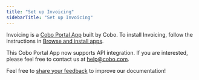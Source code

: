 ```yaml
---
title: "Set up Invoicing"
sidebarTitle: "Set up Invoicing"
---
```

Invoicing is a [Cobo Portal App](/en/portal/portal-apps/introduction) built by Cobo. To install Invoicing, follow the instructions in [Browse and install apps](/en/portal/portal-apps/browse-and-install).

<Note>This Cobo Portal App now supports API integration. If you are interested, please feel free to contact us at [help@cobo.com](mailto:help@cobo.com).</Note>

<Tip>Feel free to [share your feedback](https://forms.zohopublic.com/cobo/form/DocumentFeedbackForm/formperma/QvLOhxJv1_JMsJ-1dleZ8Itb_7rzN-LtgvsDdxosoVI?referrername=manuals) to improve our documentation!</Tip>
